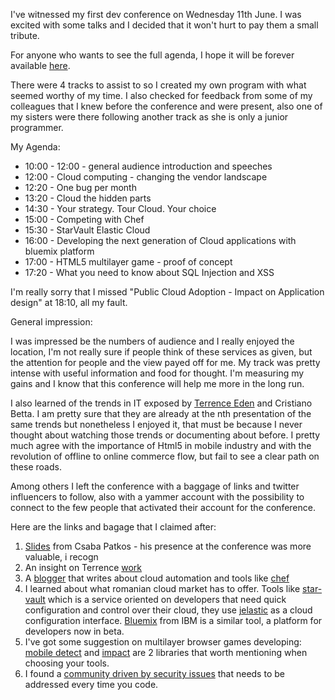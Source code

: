 
I've witnessed my first dev conference on Wednesday 11th June. I was excited with some talks and I decided that it won't hurt to pay them a small tribute.

For anyone who wants to see the full agenda, I hope it will be forever available [here](http://devtalks.ro/agenda).

There were 4 tracks to assist to so I created my own program with what seemed worthy of my time. I also checked for feedback from some of my colleagues that I knew before the conference and were present, also one of my sisters were there following another track as she is only a junior programmer.

My Agenda:

- 10:00 - 12:00 - general audience introduction and speeches
- 12:00 - Cloud computing - changing the vendor landscape
- 12:20 - One bug per month
- 13:20 - Cloud the hidden parts
- 14:30 - Your strategy. Tour Cloud. Your choice
- 15:00 - Competing with Chef
- 15:30 - StarVault Elastic Cloud
- 16:00 - Developing the next generation of Cloud applications with bluemix platform
- 17:00 - HTML5 multilayer game - proof of concept
- 17:20 - What you need to know about SQL Injection and XSS

I'm really sorry that I missed "Public Cloud Adoption - Impact on Application design" at 18:10, all my fault.

General impression:

I was impressed  be the numbers of audience and I really enjoyed the location, I'm not really sure if people think of these services as given, but the attention for people and the view payed off for me. My track was pretty intense with useful information and food for thought. I'm measuring my gains and I know that this conference will help me more in the long run.

I also learned of the trends in IT exposed by [Terrence Eden](http://shkspr.mobi/blog/) and Cristiano Betta. I am pretty sure that they are already at the nth presentation of the same trends but nonetheless I enjoyed it, that must be because I never thought about watching those trends or documenting about before. I pretty much agree with the importance of Html5 in mobile industry and with the revolution of offline to online commerce flow, but fail to see a clear path on these roads.

Among others I left the conference with a baggage of links and twitter influencers to follow, also with a yammer account with the possibility to connect to the few people that activated their account for the conference. 

 

Here are the links and bagage that I claimed after:

1. [Slides](https://speakerdeck.com/patkoscsaba/one-bug-per-month) from Csaba Patkos - his presence at the conference was more valuable, i recogn
2. An insight on Terrence [work](https://thelab.o2.com/) 
3. A [blogger](http://lucian-ciufudean.blogspot.ro/) that writes about cloud automation and tools like [chef](http://www.getchef.com/chef/)
4. I learned about what romanian cloud market has to offer. Tools like [star-vault](http://www.star-vault.ro/de-ce-starvault.aspx) which is a service oriented on developers that need quick configuration and control over their cloud, they use [jelastic](http://jelastic.com/) as a cloud configuration interface. [Bluemix](https://ace.ng.bluemix.net/) from IBM is a similar tool, a platform for developers now in beta.
5. I've got some suggestion on multilayer browser games developing: [mobile detect](http://mobiledetect.net/) and [impact](http://impactjs.com/) are 2 libraries that worth mentioning when choosing your tools.
6. I found a [community driven by security issues](https://www.owasp.org/index.php/Main_Page) that needs to be addressed every time you code.
